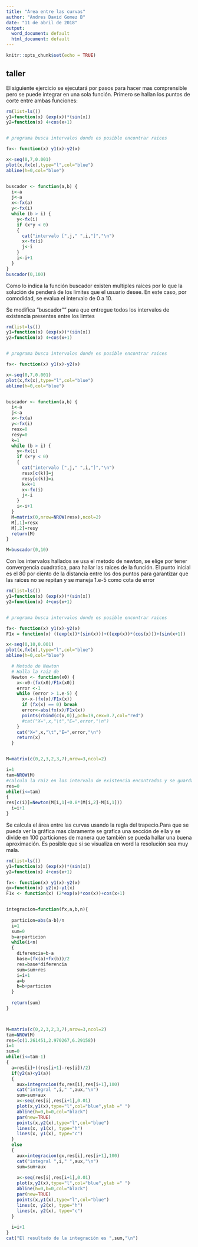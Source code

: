 ```yaml
---
title: "Área entre las curvas"
author: "Andres David Gomez B"
date: "11 de abril de 2018"
output:
  word_document: default
  html_document: default
---
```


```r
knitr::opts_chunk$set(echo = TRUE)
```

## taller

El siguiente ejercicio se ejecutará por pasos para hacer mas comprensible pero se puede integrar en una sola función. Primero se hallan los puntos de corte entre ambas funciones: 

```r
rm(list=ls())
y1=function(x) (exp(x))*(sin(x))
y2=function(x) 4+cos(x+1)


# programa busca intervalos donde es posible encontrar raices

fx<- function(x) y1(x)-y2(x)

x<-seq(0,7,0.001)
plot(x,fx(x),type="l",col="blue")
abline(h=0,col="blue")


buscador <- function(a,b) {
  i<-a
  j<-a
  x<-fx(a)
  y<-fx(i)
  while (b > i) {
    y<-fx(i)
    if (x*y < 0) 
    {
      cat("intervalo [",j," ",i,"]","\n") 
      x<-fx(i)
      j<-i
    }
    i<-i+1
  }
}
buscador(0,100)
```
Como lo indica la función buscador existen multiples raíces por lo que la solución de penderá de los limites que el usuario desee. En este caso, por comodidad,  se evalua el intervalo de 0 a 10. 

Se modifica "buscador"" para que entregue todos los intervalos de existencia presentes entre los limtes
```r
rm(list=ls())
y1=function(x) (exp(x))*(sin(x))
y2=function(x) 4+cos(x+1)


# programa busca intervalos donde es posible encontrar raices

fx<- function(x) y1(x)-y2(x)

x<-seq(0,7,0.001)
plot(x,fx(x),type="l",col="blue")
abline(h=0,col="blue")


buscador <- function(a,b) {
  i<-a
  j<-a
  x<-fx(a)
  y<-fx(i)
  resx=0
  resy=0
  k=1
  while (b > i) {
    y<-fx(i)
    if (x*y < 0) 
    {
      cat("intervalo [",j," ",i,"]","\n") 
      resx[c(k)]=j
      resy[c(k)]=i
      k=k+1
      x<-fx(i)
      j<-i
    }
    i<-i+1
  }
  M=matrix(0,nrow=NROW(resx),ncol=2)
  M[,1]=resx
  M[,2]=resy
  return(M)
}

M=buscador(0,10)
```
Con los intervalos hallados se usa el metodo de newton, se elige por tener convergencia cuadratica, para hallar las raices de la función. El punto inicial es el 80 por ciento de la distancia entre los dos puntos para garantizar que las raices no se repitan y se maneja  1.e-5 como cota de error 

```r
rm(list=ls())
y1=function(x) (exp(x))*(sin(x))
y2=function(x) 4+cos(x+1)


# programa busca intervalos donde es posible encontrar raices

fx<- function(x) y1(x)-y2(x)
F1x = function(x) ((exp(x))*(sin(x)))+((exp(x))*(cos(x)))+(sin(x+1))

x<-seq(0,10,0.001)
plot(x,fx(x),type="l",col="blue")
abline(h=0,col="blue")

  # Metodo de Newton
  # Halla la raiz de 
  Newton <- function(x0) {
    x<-x0-(fx(x0)/F1x(x0))
    error <-1
    while (error > 1.e-5) {
      x<-x-(fx(x)/F1x(x))
      if (fx(x) == 0) break
      error<-abs(fx(x)/F1x(x))
      points(rbind(c(x,0)),pch=19,cex=0.7,col="red")
      #cat("X=",x,"\t","E=",error,"\n")
    }
    cat("X=",x,"\t","E=",error,"\n")
    return(x)
  }


M=matrix(c(0,2,3,2,3,7),nrow=3,ncol=2)

i=1
tam=NROW(M)
#calcula la raiz en los intervalo de existencia encontrados y se guardan en res
res=0
while(i<=tam)
{
res[c(i)]=Newton(M[i,1]+0.8*(M[i,2]-M[i,1]))
  i=i+1
}

```

Se calcula el área entre las curvas usando la regla del trapecio.Para que se pueda ver la gráfica mas claramente se grafica una sección de ella y se divide en 100 particiones de manera que  también se pueda hallar una buena aproximación. Es posible que si se visualiza en  word la resolución sea muy mala.

```r
rm(list=ls())
y1=function(x) (exp(x))*(sin(x))
y2=function(x) 4+cos(x+1)

fx<- function(x) y1(x)-y2(x)
gx=function(x) y2(x)-y1(x)
F1x <- function(x) (2*exp(x)*cos(x))+cos(x+1)


integracion=function(fx,a,b,n){
  
  particion=abs(a-b)/n
  i=1
  sum=0
  b=a+particion
  while(i<n)
  {
    diferencia=b-a
    base=(fx(a)+fx(b))/2
    res=base*diferencia
    sum=sum+res
    i=i+1
    a=b
    b=b+particion
  }
  
  return(sum)
}



M=matrix(c(0,2,3,2,3,7),nrow=3,ncol=2)
tam=NROW(M)
res=(c(1.261451,2.970267,6.29158))
i=1
sum=0
while(i<=tam-1)
{
  a=res[i]+((res[i+1]-res[i])/2)
  if(y2(a)<y1(a))
  {
    aux=integracion(fx,res[i],res[i+1],100)
    cat("integral ",i," ",aux,"\n")
    sum=sum+aux
    x<-seq(res[i],res[i+1],0.01)
    plot(x,y1(x),type="l",col="blue",ylab =" ")
    abline(h=0,b=0,col="black")
    par(new=TRUE)
    points(x,y2(x),type="l",col="blue")
    lines(x, y1(x), type="h") 
    lines(x, y1(x), type="c") 
  }
  else
  {
    aux=integracion(gx,res[i],res[i+1],100)
    cat("integral ",i," ",aux,"\n")
    sum=sum+aux
    
    x<-seq(res[i],res[i+1],0.01)
    plot(x,y2(x),type="l",col="blue",ylab =" ")
    abline(h=0,b=0,col="black")
    par(new=TRUE)
    points(x,y1(x),type="l",col="blue")
    lines(x, y2(x), type="h") 
    lines(x, y2(x), type="c")
  }
  
  i=i+1
}
cat("El resultado de la integración es ",sum,"\n")

```